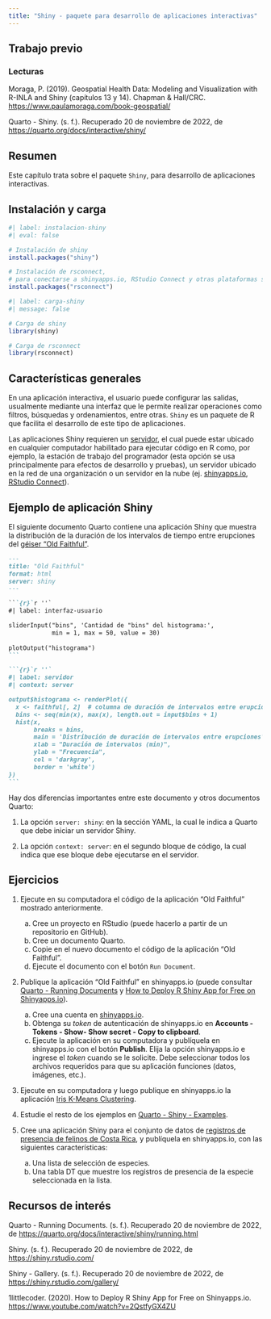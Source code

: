 ```yaml
---
title: "Shiny - paquete para desarrollo de aplicaciones interactivas"
---
```


## Trabajo previo

### Lecturas
Moraga, P. (2019). Geospatial Health Data: Modeling and Visualization with R-INLA and Shiny (capítulos 13 y 14). Chapman & Hall/CRC. [https://www.paulamoraga.com/book-geospatial/](https://www.paulamoraga.com/book-geospatial/)

Quarto - Shiny. (s. f.). Recuperado 20 de noviembre de 2022, de [https://quarto.org/docs/interactive/shiny/](https://quarto.org/docs/interactive/shiny/)


## Resumen
Este capítulo trata sobre el paquete `Shiny`, para desarrollo de aplicaciones interactivas.

## Instalación y carga

```r
#| label: instalacion-shiny
#| eval: false

# Instalación de shiny
install.packages("shiny")

# Instalación de rsconnect,
# para conectarse a shinyapps.io, RStudio Connect y otras plataformas similares
install.packages("rsconnect")
```

```r
#| label: carga-shiny
#| message: false

# Carga de shiny
library(shiny)

# Carga de rsconnect
library(rsconnect)
```

## Características generales
En una aplicación interactiva, el usuario puede configurar las salidas, usualmente mediante una interfaz que le permite realizar operaciones como filtros, búsquedas y ordenamientos, entre otras. `Shiny` es un paquete de R que facilita el desarrollo de este tipo de aplicaciones.

Las aplicaciones Shiny requieren un [servidor](https://www.rstudio.com/products/shiny/shiny-server/), el cual puede estar ubicado en cualquier computador habilitado para ejecutar código en R como, por ejemplo, la estación de trabajo del programador (esta opción se usa principalmente para efectos de desarrollo y pruebas), un servidor ubicado en la red de una organización o un servidor en la nube (ej. [shinyapps.io](https://www.shinyapps.io/), [RStudio Connect](https://www.rstudio.com/products/connect/)).

## Ejemplo de aplicación Shiny
El siguiente documento Quarto contiene una aplicación Shiny que muestra la distribución de la duración de los intervalos de tiempo entre erupciones del [géiser "Old Faithful"](https://rdrr.io/r/datasets/faithful.html).

```` md
---
title: "Old Faithful"
format: html
server: shiny
---

```{r}`r ''`
#| label: interfaz-usuario

sliderInput("bins", 'Cantidad de "bins" del histograma:', 
            min = 1, max = 50, value = 30)
            
plotOutput("histograma")
```

```{r}`r ''`
#| label: servidor
#| context: server

output$histograma <- renderPlot({
  x <- faithful[, 2]  # columna de duración de intervalos entre erupciones
  bins <- seq(min(x), max(x), length.out = input$bins + 1)
  hist(x,
       breaks = bins,
       main = 'Distribución de duración de intervalos entre erupciones',
       xlab = "Duración de intervalos (min)",
       ylab = "Frecuencia",
       col = 'darkgray',
       border = 'white')
})
```
````

Hay dos diferencias importantes entre este documento y otros documentos Quarto:

1. La opción `server: shiny`: en la sección YAML, la cual le indica a Quarto que debe iniciar un servidor Shiny.

2. La opción `context: server`: en el segundo bloque de código, la cual indica que ese bloque debe ejecutarse en el servidor.

## Ejercicios
1. Ejecute en su computadora el código de la aplicación "Old Faithful" mostrado anteriormente.
    a. Cree un proyecto en RStudio (puede hacerlo a partir de un repositorio en GitHub).
    b. Cree un documento Quarto. 
    c. Copie en el nuevo documento el código de la aplicación "Old Faithful".
    d. Ejecute el documento con el botón `Run Document`.
    
2. Publique la aplicación "Old Faithful" en shinyapps.io (puede consultar [Quarto - Running Documents](https://quarto.org/docs/interactive/shiny/running.html) y [How to Deploy R Shiny App for Free on Shinyapps.io](https://www.youtube.com/watch?v=2QstfyGX4ZU)).
    a. Cree una cuenta en [shinyapps.io](https://www.shinyapps.io/).
    b. Obtenga su *token* de autenticación de shinyapps.io en **Accounts - Tokens - Show- Show secret - Copy to clipboard**.
    c. Ejecute la aplicación en su computadora y publíquela en shinyapps.io con el botón **Publish**. Elija la opción shinyapps.io e ingrese el *token* cuando se le solicite. Debe seleccionar todos los archivos requeridos para que su aplicación funciones (datos, imágenes, etc.). 

3. Ejecute en su computadora y luego publique en shinyapps.io la aplicación [Iris K-Means Clustering](https://quarto.org/docs/interactive/shiny/#custom-layout).

4. Estudie el resto de los ejemplos en [Quarto - Shiny - Examples](https://quarto.org/docs/interactive/shiny/#examples).

5. Cree una aplicación Shiny para el conjunto de datos de [registros de presencia de felinos de Costa Rica](https://doi.org/10.15468/dl.dwpgps), y publíquela en shinyapps.io, con las siguientes características:
    a. Una lista de selección de especies.
    b. Una tabla DT que muestre los registros de presencia de la especie seleccionada en la lista.

## Recursos de interés
Quarto - Running Documents. (s. f.). Recuperado 20 de noviembre de 2022, de [https://quarto.org/docs/interactive/shiny/running.html](https://quarto.org/docs/interactive/shiny/running.html)

Shiny. (s. f.). Recuperado 20 de noviembre de 2022, de [https://shiny.rstudio.com/](https://shiny.rstudio.com/)

Shiny - Gallery. (s. f.). Recuperado 20 de noviembre de 2022, de [https://shiny.rstudio.com/gallery/](https://shiny.rstudio.com/gallery/)

1littlecoder. (2020). How to Deploy R Shiny App for Free on Shinyapps.io. [https://www.youtube.com/watch?v=2QstfyGX4ZU](https://www.youtube.com/watch?v=2QstfyGX4ZU)